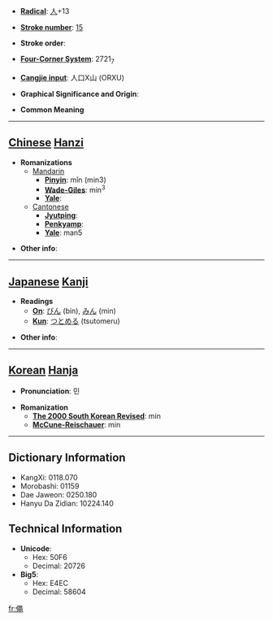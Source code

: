 * '''[[Wiktionary:Chinese radical index| Radical]]''': [[Wiktionary:Chinese radical index 人|人]]+13

* '''[[Wiktionary:Chinese total strokes index|Stroke number]]''': [[Wiktionary:Chinese total strokes index 15|15]]

* '''Stroke order''': 

* '''[[Wiktionary:Chinese four corner index|Four-Corner System]]''': 2721<sub>7</sub>

* '''[[Wiktionary:Chinese Cangjie index|Cangjie input]]''': 人口X山 (ORXU)

* '''Graphical Significance and Origin''': 

* '''Common Meaning'''

----

== [[Chinese]] [[Hanzi]] ==

* '''Romanizations'''
** [[Mandarin]]
*** '''[[Pinyin]]''': mǐn (min3)
*** '''[[Wade-Giles]]''': min<sup>3</sup>
*** '''[[Yale]]''': 
**[[Cantonese]]
***'''[[Jyutping]]''':
***'''[[Penkyamp]]''': 
***'''[[Yale]]''': man5

* '''Other info''': 

----

== [[Japanese]] [[Kanji]] ==

* '''Readings'''
** '''[[On]]''': [[びん]] (bin), [[みん]] (min)
** '''[[Kun]]''': [[つとめる]] (tsutomeru)

* '''Other info''':  

----

== [[Korean]] [[Hanja]] ==

* '''Pronunciation''': 민

* '''Romanization'''
** '''[[The 2000 South Korean Revised Romanization|The 2000 South Korean Revised]]''': min
** '''[[McCune-Reischauer]]''': min

----

== Dictionary Information ==

* KangXi: 0118.070
* Morobashi: 01159
* Dae Jaweon: 0250.180
* Hanyu Da Zidian: 10224.140

== Technical Information ==

* '''Unicode''':
** Hex: 50F6
** Decimal: 20726
* '''Big5''':
** Hex: E4EC
** Decimal: 58604

[[fr:僶]]
